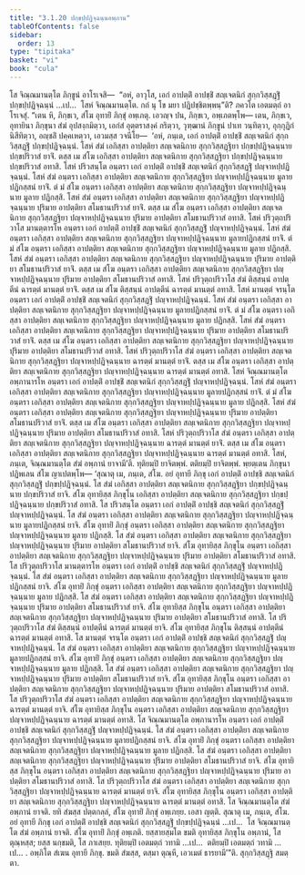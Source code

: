 ```yaml
---
title: "3.1.20 ปกฺขปฺปฏิจฺฉนฺนอพฺภาน"
tableOfContents: false
sidebar:
  order: 13
type: "tipitaka"
basket: "vi"
book: "cula"
---
```



<DynamicBreadcrumb />

<Division number="132" book="cula">

<Paragraph number="607" book="cula">
โส จิณฺณมานตฺโต ภิกฺขูนํ อาโรเจสิ—  “อหํ, อาวุโส, เอกํ อาปตฺติํ อาปชฺชิํ สญฺเจตนิกํ สุกฺกวิสฺสฏฺฐิํ ปกฺขปฺปฏิจฺฉนฺนํ …เป…  โสหํ จิณฺณมานตฺโต. กถํ นุ โข มยา ปฏิปชฺชิตพฺพนฺ”ติ? ภควโต เอตมตฺถํ อาโรเจสุํ. “เตน หิ, ภิกฺขเว, สํโฆ อุทายิํ ภิกฺขุํ อพฺเภตุ. เอวญฺจ ปน, ภิกฺขเว, อพฺเภตพฺโพ—
</Paragraph>

<Paragraph number="608" book="cula">
เตน, ภิกฺขเว, อุทายินา ภิกฺขุนา สํฆํ อุปสงฺกมิตฺวา, เอกํสํ อุตฺตราสงฺคํ กริตฺวา, วุฑฺฒานํ ภิกฺขูนํ ปาเท วนฺทิตฺวา, อุกฺกุฏิกํ นิสีทิตฺวา, อญฺชลิํ ปคฺคเหตฺวา, เอวมสฺส วจนีโย—  ‘อหํ, ภนฺเต, เอกํ อาปตฺติํ อาปชฺชิํ สญฺเจตนิกํ สุกฺกวิสฺสฏฺฐิํ ปกฺขปฺปฏิจฺฉนฺนํ. โสหํ สํฆํ เอกิสฺสา อาปตฺติยา สญฺเจตนิกาย สุกฺกวิสฺสฏฺฐิยา ปกฺขปฺปฏิจฺฉนฺนาย ปกฺขปริวาสํ ยาจิํ. ตสฺส เม สํโฆ เอกิสฺสา อาปตฺติยา สญฺเจตนิกาย สุกฺกวิสฺสฏฺฐิยา ปกฺขปฺปฏิจฺฉนฺนาย ปกฺขปริวาสํ อทาสิ. โสหํ ปริวสนฺโต อนฺตรา เอกํ อาปตฺติํ อาปชฺชิํ สญฺเจตนิกํ สุกฺกวิสฺสฏฺฐิํ ปญฺจาหปฺปฏิจฺฉนฺนํ. โสหํ สํฆํ อนฺตรา เอกิสฺสา อาปตฺติยา สญฺเจตนิกาย สุกฺกวิสฺสฏฺฐิยา ปญฺจาหปฺปฏิจฺฉนฺนาย มูลายปฏิกสฺสนํ ยาจิํ. ตํ มํ สํโฆ อนฺตรา เอกิสฺสา อาปตฺติยา สญฺเจตนิกาย สุกฺกวิสฺสฏฺฐิยา ปญฺจาหปฺปฏิจฺฉนฺนาย มูลาย ปฏิกสฺสิ. โสหํ สํฆํ อนฺตรา เอกิสฺสา อาปตฺติยา สญฺเจตนิกาย สุกฺกวิสฺสฏฺฐิยา ปญฺจาหปฺปฏิจฺฉนฺนาย ปุริมาย อาปตฺติยา สโมธานปริวาสํ ยาจิํ. ตสฺส เม สํโฆ อนฺตรา เอกิสฺสา อาปตฺติยา สญฺเจตนิกาย สุกฺกวิสฺสฏฺฐิยา ปญฺจาหปฺปฏิจฺฉนฺนาย ปุริมาย อาปตฺติยา สโมธานปริวาสํ อทาสิ. โสหํ ปริวุตฺถปริวาโส มานตฺตารโห อนฺตรา เอกํ อาปตฺติํ อาปชฺชิํ สญฺเจตนิกํ สุกฺกวิสฺสฏฺฐิํ ปญฺจาหปฺปฏิจฺฉนฺนํ. โสหํ สํฆํ อนฺตรา เอกิสฺสา อาปตฺติยา สญฺเจตนิกาย สุกฺกวิสฺสฏฺฐิยา ปญฺจาหปฺปฏิจฺฉนฺนาย มูลายปฏิกสฺสนํ ยาจิํ. ตํ มํ สํโฆ อนฺตรา เอกิสฺสา อาปตฺติยา สญฺเจตนิกาย สุกฺกวิสฺสฏฺฐิยา ปญฺจาหปฺปฏิจฺฉนฺนาย มูลาย ปฏิกสฺสิ. โสหํ สํฆํ อนฺตรา เอกิสฺสา อาปตฺติยา สญฺเจตนิกาย สุกฺกวิสฺสฏฺฐิยา ปญฺจาหปฺปฏิจฺฉนฺนาย ปุริมาย อาปตฺติยา สโมธานปริวาสํ ยาจิํ. ตสฺส เม สํโฆ อนฺตรา เอกิสฺสา อาปตฺติยา สญฺเจตนิกาย สุกฺกวิสฺสฏฺฐิยา ปญฺจาหปฺปฏิจฺฉนฺนาย ปุริมาย อาปตฺติยา สโมธานปริวาสํ อทาสิ. โสหํ ปริวุตฺถปริวาโส สํฆํ ติสฺสนฺนํ อาปตฺตีนํ ฉารตฺตํ มานตฺตํ ยาจิํ. ตสฺส เม สํโฆ ติสฺสนฺนํ อาปตฺตีนํ ฉารตฺตํ มานตฺตํ อทาสิ. โสหํ มานตฺตํ จรนฺโต อนฺตรา เอกํ อาปตฺติํ อาปชฺชิํ สญฺเจตนิกํ สุกฺกวิสฺสฏฺฐิํ ปญฺจาหปฺปฏิจฺฉนฺนํ. โสหํ สํฆํ อนฺตรา เอกิสฺสา อาปตฺติยา สญฺเจตนิกาย สุกฺกวิสฺสฏฺฐิยา ปญฺจาหปฺปฏิจฺฉนฺนาย มูลายปฏิกสฺสนํ ยาจิํ. ตํ มํ สํโฆ อนฺตรา เอกิสฺสา อาปตฺติยา สญฺเจตนิกาย สุกฺกวิสฺสฏฺฐิยา ปญฺจาหปฺปฏิจฺฉนฺนาย มูลาย ปฏิกสฺสิ. โสหํ สํฆํ อนฺตรา เอกิสฺสา อาปตฺติยา สญฺเจตนิกาย สุกฺกวิสฺสฏฺฐิยา ปญฺจาหปฺปฏิจฺฉนฺนาย ปุริมาย อาปตฺติยา สโมธานปริวาสํ ยาจิํ. ตสฺส เม สํโฆ อนฺตรา เอกิสฺสา อาปตฺติยา สญฺเจตนิกาย สุกฺกวิสฺสฏฺฐิยา ปญฺจาหปฺปฏิจฺฉนฺนาย ปุริมาย อาปตฺติยา สโมธานปริวาสํ อทาสิ. โสหํ ปริวุตฺถปริวาโส สํฆํ อนฺตรา เอกิสฺสา อาปตฺติยา สญฺเจตนิกาย สุกฺกวิสฺสฏฺฐิยา ปญฺจาหปฺปฏิจฺฉนฺนาย ฉารตฺตํ มานตฺตํ ยาจิํ. ตสฺส เม สํโฆ อนฺตรา เอกิสฺสา อาปตฺติยา สญฺเจตนิกาย สุกฺกวิสฺสฏฺฐิยา ปญฺจาหปฺปฏิจฺฉนฺนาย ฉารตฺตํ มานตฺตํ อทาสิ. โสหํ จิณฺณมานตฺโต อพฺภานารโห อนฺตรา เอกํ อาปตฺติํ อาปชฺชิํ สญฺเจตนิกํ สุกฺกวิสฺสฏฺฐิํ ปญฺจาหปฺปฏิจฺฉนฺนํ. โสหํ สํฆํ อนฺตรา เอกิสฺสา อาปตฺติยา สญฺเจตนิกาย สุกฺกวิสฺสฏฺฐิยา ปญฺจาหปฺปฏิจฺฉนฺนาย มูลายปฏิกสฺสนํ ยาจิํ. ตํ มํ สํโฆ อนฺตรา เอกิสฺสา อาปตฺติยา สญฺเจตนิกาย สุกฺกวิสฺสฏฺฐิยา ปญฺจาหปฺปฏิจฺฉนฺนาย มูลาย ปฏิกสฺสิ. โสหํ สํฆํ อนฺตรา เอกิสฺสา อาปตฺติยา สญฺเจตนิกาย สุกฺกวิสฺสฏฺฐิยา ปญฺจาหปฺปฏิจฺฉนฺนาย ปุริมาย อาปตฺติยา สโมธานปริวาสํ ยาจิํ. ตสฺส เม สํโฆ อนฺตรา เอกิสฺสา อาปตฺติยา สญฺเจตนิกาย สุกฺกวิสฺสฏฺฐิยา ปญฺจาหปฺปฏิจฺฉนฺนาย ปุริมาย อาปตฺติยา สโมธานปริวาสํ อทาสิ. โสหํ ปริวุตฺถปริวาโส สํฆํ อนฺตรา เอกิสฺสา อาปตฺติยา สญฺเจตนิกาย สุกฺกวิสฺสฏฺฐิยา ปญฺจาหปฺปฏิจฺฉนฺนาย ฉารตฺตํ มานตฺตํ ยาจิํ. ตสฺส เม สํโฆ อนฺตรา เอกิสฺสา อาปตฺติยา สญฺเจตนิกาย สุกฺกวิสฺสฏฺฐิยา ปญฺจาหปฺปฏิจฺฉนฺนาย ฉารตฺตํ มานตฺตํ อทาสิ. โสหํ, ภนฺเต, จิณฺณมานตฺโต สํฆํ อพฺภานํ ยาจามี’ติ.
</Paragraph>

<Paragraph number="609" book="cula">
ทุติยมฺปิ ยาจิตพฺพํ. ตติยมฺปิ ยาจิตพฺพํ. พฺยตฺเตน ภิกฺขุนา ปฏิพเลน สํโฆ ญาเปตพฺโพ—
</Paragraph>

</Division>
<Division number="133" book="cula">

<Paragraph number="610" book="cula">
‘สุณาตุ เม, ภนฺเต, สํโฆ. อยํ อุทายี ภิกฺขุ เอกํ อาปตฺติํ อาปชฺชิ สญฺเจตนิกํ สุกฺกวิสฺสฏฺฐิํ ปกฺขปฺปฏิจฺฉนฺนํ. โส สํฆํ เอกิสฺสา อาปตฺติยา สญฺเจตนิกาย สุกฺกวิสฺสฏฺฐิยา ปกฺขปฺปฏิจฺฉนฺนาย ปกฺขปริวาสํ ยาจิ. สํโฆ อุทายิสฺส ภิกฺขุโน เอกิสฺสา อาปตฺติยา สญฺเจตนิกาย สุกฺกวิสฺสฏฺฐิยา ปกฺขปฺปฏิจฺฉนฺนาย ปกฺขปริวาสํ อทาสิ. โส ปริวสนฺโต อนฺตรา เอกํ อาปตฺติํ อาปชฺชิ สญฺเจตนิกํ สุกฺกวิสฺสฏฺฐิํ ปญฺจาหปฺปฏิจฺฉนฺนํ. โส สํฆํ อนฺตรา เอกิสฺสา อาปตฺติยา สญฺเจตนิกาย สุกฺกวิสฺสฏฺฐิยา ปญฺจาหปฺปฏิจฺฉนฺนาย มูลายปฏิกสฺสนํ ยาจิ. สํโฆ อุทายิํ ภิกฺขุํ อนฺตรา เอกิสฺสา อาปตฺติยา สญฺเจตนิกาย สุกฺกวิสฺสฏฺฐิยา ปญฺจาหปฺปฏิจฺฉนฺนาย มูลาย ปฏิกสฺสิ. โส สํฆํ อนฺตรา เอกิสฺสา อาปตฺติยา สญฺเจตนิกาย สุกฺกวิสฺสฏฺฐิยา ปญฺจาหปฺปฏิจฺฉนฺนาย ปุริมาย อาปตฺติยา สโมธานปริวาสํ ยาจิ. สํโฆ อุทายิสฺส ภิกฺขุโน อนฺตรา เอกิสฺสา อาปตฺติยา สญฺเจตนิกาย สุกฺกวิสฺสฏฺฐิยา ปญฺจาหปฺปฏิจฺฉนฺนาย ปุริมาย อาปตฺติยา สโมธานปริวาสํ อทาสิ. โส ปริวุตฺถปริวาโส มานตฺตารโห อนฺตรา เอกํ อาปตฺติํ อาปชฺชิ สญฺเจตนิกํ สุกฺกวิสฺสฏฺฐิํ ปญฺจาหปฺปฏิจฺฉนฺนํ. โส สํฆํ อนฺตรา เอกิสฺสา อาปตฺติยา สญฺเจตนิกาย สุกฺกวิสฺสฏฺฐิยา ปญฺจาหปฺปฏิจฺฉนฺนาย มูลายปฏิกสฺสนํ ยาจิ. สํโฆ อุทายิํ ภิกฺขุํ อนฺตรา เอกิสฺสา อาปตฺติยา สญฺเจตนิกาย สุกฺกวิสฺสฏฺฐิยา ปญฺจาหปฺปฏิจฺฉนฺนาย มูลาย ปฏิกสฺสิ. โส สํฆํ อนฺตรา เอกิสฺสา อาปตฺติยา สญฺเจตนิกาย สุกฺกวิสฺสฏฺฐิยา ปญฺจาหปฺปฏิจฺฉนฺนาย ปุริมาย อาปตฺติยา สโมธานปริวาสํ ยาจิ. สํโฆ อุทายิสฺส ภิกฺขุโน อนฺตรา เอกิสฺสา อาปตฺติยา สญฺเจตนิกาย สุกฺกวิสฺสฏฺฐิยา ปญฺจาหปฺปฏิจฺฉนฺนาย ปุริมาย อาปตฺติยา สโมธานปริวาสํ อทาสิ. โส ปริวุตฺถปริวาโส สํฆํ ติสฺสนฺนํ อาปตฺตีนํ ฉารตฺตํ มานตฺตํ ยาจิ. สํโฆ อุทายิสฺส ภิกฺขุโน ติสฺสนฺนํ อาปตฺตีนํ ฉารตฺตํ มานตฺตํ อทาสิ. โส มานตฺตํ จรนฺโต อนฺตรา เอกํ อาปตฺติํ อาปชฺชิ สญฺเจตนิกํ สุกฺกวิสฺสฏฺฐิํ ปญฺจาหปฺปฏิจฺฉนฺนํ. โส สํฆํ อนฺตรา เอกิสฺสา อาปตฺติยา สญฺเจตนิกาย สุกฺกวิสฺสฏฺฐิยา ปญฺจาหปฺปฏิจฺฉนฺนาย มูลายปฏิกสฺสนํ ยาจิ. สํโฆ อุทายิํ ภิกฺขุํ อนฺตรา เอกิสฺสา อาปตฺติยา สญฺเจตนิกาย สุกฺกวิสฺสฏฺฐิยา ปญฺจาหปฺปฏิจฺฉนฺนาย มูลาย ปฏิกสฺสิ. โส สํฆํ อนฺตรา เอกิสฺสา อาปตฺติยา สญฺเจตนิกาย สุกฺกวิสฺสฏฺฐิยา ปญฺจาหปฺปฏิจฺฉนฺนาย ปุริมาย อาปตฺติยา สโมธานปริวาสํ ยาจิ. สํโฆ อุทายิสฺส ภิกฺขุโน อนฺตรา เอกิสฺสา อาปตฺติยา สญฺเจตนิกาย สุกฺกวิสฺสฏฺฐิยา ปญฺจาหปฺปฏิจฺฉนฺนาย ปุริมาย อาปตฺติยา สโมธานปริวาสํ อทาสิ. โส ปริวุตฺถปริวาโส สํฆํ อนฺตรา เอกิสฺสา อาปตฺติยา สญฺเจตนิกาย สุกฺกวิสฺสฏฺฐิยา ปญฺจาหปฺปฏิจฺฉนฺนาย ฉารตฺตํ มานตฺตํ ยาจิ. สํโฆ อุทายิสฺส ภิกฺขุโน อนฺตรา เอกิสฺสา อาปตฺติยา สญฺเจตนิกาย สุกฺกวิสฺสฏฺฐิยา ปญฺจาหปฺปฏิจฺฉนฺนาย ฉารตฺตํ มานตฺตํ อทาสิ. โส จิณฺณมานตฺโต อพฺภานารโห อนฺตรา เอกํ อาปตฺติํ อาปชฺชิ สญฺเจตนิกํ สุกฺกวิสฺสฏฺฐิํ ปญฺจาหปฺปฏิจฺฉนฺนํ. โส สํฆํ อนฺตรา เอกิสฺสา อาปตฺติยา สญฺเจตนิกาย สุกฺกวิสฺสฏฺฐิยา ปญฺจาหปฺปฏิจฺฉนฺนาย มูลายปฏิกสฺสนํ ยาจิ. สํโฆ อุทายิํ ภิกฺขุํ อนฺตรา เอกิสฺสา อาปตฺติยา สญฺเจตนิกาย สุกฺกวิสฺสฏฺฐิยา ปญฺจาหปฺปฏิจฺฉนฺนาย มูลาย ปฏิกสฺสิ. โส สํฆํ อนฺตรา เอกิสฺสา อาปตฺติยา สญฺเจตนิกาย สุกฺกวิสฺสฏฺฐิยา ปญฺจาหปฺปฏิจฺฉนฺนาย ปุริมาย อาปตฺติยา สโมธานปริวาสํ ยาจิ. สํโฆ อุทายิสฺส ภิกฺขุโน อนฺตรา เอกิสฺสา อาปตฺติยา สญฺเจตนิกาย สุกฺกวิสฺสฏฺฐิยา ปญฺจาหปฺปฏิจฺฉนฺนาย ปุริมาย อาปตฺติยา สโมธานปริวาสํ อทาสิ. โส ปริวุตฺถปริวาโส สํฆํ อนฺตรา เอกิสฺสา อาปตฺติยา สญฺเจตนิกาย สุกฺกวิสฺสฏฺฐิยา ปญฺจาหปฺปฏิจฺฉนฺนาย ฉารตฺตํ มานตฺตํ ยาจิ. สํโฆ อุทายิสฺส ภิกฺขุโน อนฺตรา เอกิสฺสา อาปตฺติยา สญฺเจตนิกาย สุกฺกวิสฺสฏฺฐิยา ปญฺจาหปฺปฏิจฺฉนฺนาย ฉารตฺตํ มานตฺตํ อทาสิ. โส จิณฺณมานตฺโต สํฆํ อพฺภานํ ยาจติ. ยทิ สํฆสฺส ปตฺตกลฺลํ, สํโฆ อุทายิํ ภิกฺขุํ อพฺเภยฺย. เอสา ญตฺติ.
</Paragraph>

<Paragraph number="611" book="cula">
สุณาตุ เม, ภนฺเต, สํโฆ. อยํ อุทายี ภิกฺขุ เอกํ อาปตฺติํ อาปชฺชิ สญฺเจตนิกํ สุกฺกวิสฺสฏฺฐิํ ปกฺขปฺปฏิจฺฉนฺนํ …เป…  โส จิณฺณมานตฺโต สํฆํ อพฺภานํ ยาจติ. สํโฆ อุทายิํ ภิกฺขุํ อพฺเภติ. ยสฺสายสฺมโต ขมติ อุทายิสฺส ภิกฺขุโน อพฺภานํ, โส ตุณฺหสฺส; ยสฺส นกฺขมติ, โส ภาเสยฺย.
</Paragraph>

<Paragraph number="612" book="cula">
ทุติยมฺปิ เอตมตฺถํ วทามิ …เป…  ตติยมฺปิ เอตมตฺถํ วทามิ …เป… .
</Paragraph>

<Paragraph number="613" book="cula">
อพฺภิโต สํเฆน อุทายี ภิกฺขุ. ขมติ สํฆสฺส, ตสฺมา ตุณฺหี, เอวเมตํ ธารยามี’”ติ.

</Paragraph>
</Division>

<Paragraph number="614" type="center" book="cula">
สุกฺกวิสฺสฏฺฐิ สมตฺตา.
</Paragraph>